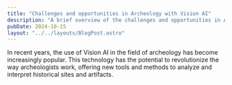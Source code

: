 ```yaml
---
title: "Challenges and opportunities in Archeology with Vision AI"
description: "A brief overview of the challenges and opportunities in Archeology with Vision AI"
pubDate: 2024-10-15
layout: "../../layouts/BlogPost.astro"
---
```


In recent years, the use of Vision AI in the field of archeology has become increasingly popular. 
This technology has the potential to revolutionize the way archeologists work, 
offering new tools and methods to analyze and interpret historical sites and artifacts.
